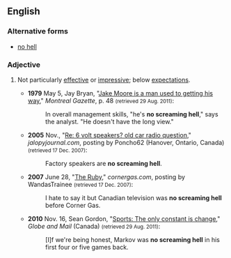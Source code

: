==English==

===Alternative forms===
* [[no hell]]

===Adjective===
{{en-adj|-}}

# {{lb|en|Canada|idiomatic}} Not particularly [[effective]] or [[impressive]]; below [[expectations]].
#* '''1979''' May 5, Jay Bryan, "[http://news.google.com/newspapers?id=c2IxAAAAIBAJ&sjid=vqEFAAAAIBAJ&pg=3058,4298727&dq=no-screaming-hell&hl=en Jake Moore is a man used to getting his way‎]," ''Montreal Gazette'', p. 48 <small>(retrieved 29 Aug. 2011)</small>:
#*: In overall management skills, "he's '''no screaming hell'''," says the analyst. "He doesn't have the long view."
#* '''2005''' Nov., "[http://www.jalopyjournal.com/forum/showthread.php?t=105379 Re: 6 volt speakers? old car radio question]," ''jalopyjournal.com'', posting by Poncho62 (Hanover, Ontario, Canada) <small>(retrieved 17 Dec. 2007)</small>:
#*: Factory speakers are '''no screaming hell'''.
#* '''2007''' June 28, "[http://www.cornergas.com/ruby/?topic=1767&offset=20&sort=asc The Ruby]," ''cornergas.com'', posting by WandasTrainee <small>(retrieved 17 Dec. 2007)</small>:
#*: I hate to say it but Canadian television was '''no screaming hell''' before Corner Gas.
#* '''2010''' Nov. 16, Sean Gordon, "[http://www.theglobeandmail.com/sports/french-immersion/the-only-constant-is-change/article1800887/ Sports: The only constant is change]," ''Globe and Mail'' (Canada) <small>(retrieved 29 Aug. 2011)</small>:
#*: [I]f we're being honest, Markov was '''no screaming hell''' in his first four or five games back.